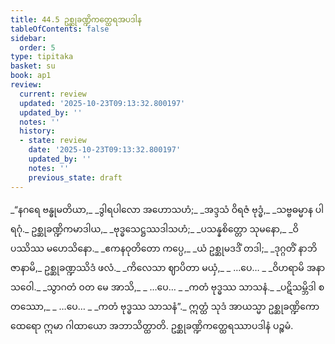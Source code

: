 ```yaml
---
title: 44.5 ဥစ္ဆုခဏ္ဍိကတ္ထေရအပဒါန
tableOfContents: false
sidebar:
  order: 5
type: tipitaka
basket: su
book: ap1
review:
  current: review
  updated: '2025-10-23T09:13:32.800197'
  updated_by: ''
  notes: ''
  history:
  - state: review
    date: '2025-10-23T09:13:32.800197'
    updated_by: ''
    notes: ''
    previous_state: draft
---
```



<ReviewStatus review={frontmatter.review} showDetails={true} />

<HypothesisAnnotation frontmatter={frontmatter} />

<DynamicBreadcrumb />

<Division number="44" book="ap1" e="ch" v="20" p="432">

<Paragraph number="5715" type="verses" book="ap1">
_“နဂရေ ဗန္ဓုမတိယာ,_  
_ဒွါရပါလော အဟောသဟံ;_  
_အဒ္ဒသံ ဝိရဇံ ဗုဒ္ဓံ,_  
_သဗ္ဗဓမ္မာန ပါရဂုံ._  

</Paragraph>

</Division>
<Division number="45" book="ap1" e="ch" v="20" p="432">

<Paragraph number="5716" type="verses" book="ap1">
ဥစ္ဆုခဏ္ဍိကမာဒါယ,_  
_ဗုဒ္ဓသေဋ္ဌဿဒါသဟံ;_  
_ပသန္နစိတ္တော သုမနော,_  
_ဝိပဿိဿ မဟေသိနော._  

</Paragraph>

</Division>
<Division number="46" book="ap1" e="ch" v="20" p="433">

<Paragraph number="5717" type="verses" book="ap1">
_ဧကနဝုတိတော ကပ္ပေ,_  
_ယံ ဥစ္ဆုမဒဒိံ တဒါ;_  
_ဒုဂ္ဂတိံ နာဘိဇာနာမိ,_  
ဥစ္ဆုခဏ္ဍဿိဒံ ဖလံ._  

</Paragraph>

</Division>
<Division number="47" book="ap1" e="ch" v="20" p="433">

<Paragraph number="5718" type="verses" book="ap1">
_ကိလေသာ ဈာပိတာ မယှံ,_  
_ …ပေ… _  
_ဝိဟရာမိ အနာသဝေါ._  

</Paragraph>

</Division>
<Division number="48" book="ap1" e="ch" v="20" p="433">

<Paragraph number="5719" type="verses" book="ap1">
_သွာဂတံ ဝတ မေ အာသိ,_  
_ …ပေ… _  
_ကတံ ဗုဒ္ဓဿ သာသနံ._  

</Paragraph>

</Division>
<Division number="49" book="ap1" e="ch" v="20" p="433">

<Paragraph number="5720" type="verses" book="ap1">
_ပဋိသမ္ဘိဒါ စတဿော,_  
_ …ပေ… _  
_ကတံ ဗုဒ္ဓဿ သာသနံ”._  

</Paragraph>

<Paragraph number="5721" book="ap1">
ဣတ္ထံ သုဒံ အာယသ္မာ ဥစ္ဆုခဏ္ဍိကော ထေရော ဣမာ ဂါထာယော အဘာသိတ္ထာတိ.

</Paragraph>
</Division>

<Paragraph number="5722" type="center" book="ap1">
ဥစ္ဆုခဏ္ဍိကတ္ထေရဿာပဒါနံ ပဉ္စမံ.
</Paragraph>
